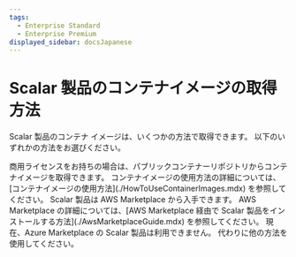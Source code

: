 ```yaml
---
tags:
  - Enterprise Standard
  - Enterprise Premium
displayed_sidebar: docsJapanese
---
```


# Scalar 製品のコンテナイメージの取得方法


<TranslationBanner />

Scalar 製品のコンテナ イメージは、いくつかの方法で取得できます。 以下のいずれかの方法をお選びください。

<Tabs groupId="containers" queryString>
  <TabItem value="container-images" label="コンテナイメージ" default>
    商用ライセンスをお持ちの場合は、パブリックコンテナーリポジトリからコンテナイメージを取得できます。 コンテナイメージの使用方法の詳細については、[コンテナイメージの使用方法](./HowToUseContainerImages.mdx) を参照してください。
  </TabItem>
  <TabItem value="aws-marketplace" label="AWS Marketplace">
    Scalar 製品は AWS Marketplace から入手できます。 AWS Marketplace の詳細については、[AWS Marketplace 経由で Scalar 製品をインストールする方法](./AwsMarketplaceGuide.mdx) を参照してください。
  </TabItem>
  <TabItem value="azure-marketplace" label="Azure Marketplace">
    現在、Azure Marketplace の Scalar 製品は利用できません。 代わりに他の方法を使用してください。
  </TabItem>
</Tabs>
